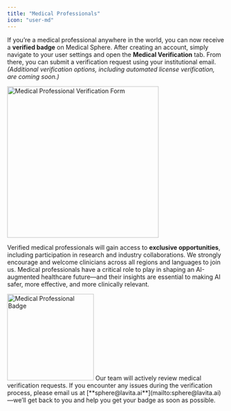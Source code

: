 ```yaml
---
title: "Medical Professionals"
icon: "user-md"
---
```


If you’re a medical professional anywhere in the world, you can now receive a **verified badge** on Medical Sphere. After creating an account, simply navigate to your user settings and open the **Medical Verification** tab. From there, you can submit a verification request using your institutional email. _(Additional verification options, including automated license verification, are coming soon.)_

<Frame caption="Medical Professional Verification Form">
  <img
    width="350"
    alt="Medical Professional Verification Form"
    src="/images/medical-verification-form.png"
    title="Medical Professional Verification Form"
    className="mx-auto"
    style={{ width:"54%" }}
  />
</Frame>

Verified medical professionals will gain access to **exclusive opportunities**, including participation in research and industry collaborations. We strongly encourage and welcome clinicians across all regions and languages to join us. Medical professionals have a critical role to play in shaping an AI-augmented healthcare future—and their insights are essential to making AI safer, more effective, and more clinically relevant.

<Frame caption="Medical Professional Badge">
  <img
    width="200"
    alt="Medical Professional Badge"
    src="/images/medical-professional-badge.png"
    title="Medical Professional Badge"
    className="mx-auto"
    style={{ width:"50%" }}
  />
</Frame>

<Note>
  Our team will actively review medical verification requests. If you encounter any issues during the verification process, please email us at [**sphere@lavita.ai**](mailto:sphere@lavita.ai)—we’ll get back to you and help you get your badge as soon as possible.
</Note>